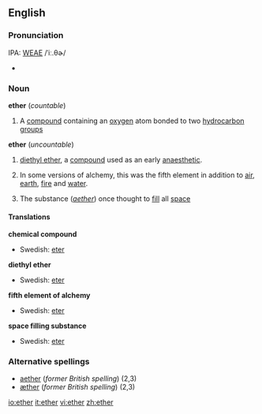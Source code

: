 {{see|Ether}}
==English==
===Pronunciation===
IPA: [[WEAE]] /ˈiː.θɚ/
*{{audio|en-us-ether.ogg|Audio (US)}}

===Noun===
{{wikipedia}}
'''ether''' (''countable'')
#{{chemistry}} A [[compound]] containing an [[oxygen]] atom bonded to two [[hydrocarbon]] [[group]]s
'''ether''' (''uncountable'')
#{{chemistry}} [[diethyl ether]], a [[compound]] used as an early [[anaesthetic]].
#{{alchemy}} In some versions of alchemy, this was the fifth element in addition to [[air]], [[earth]], [[fire]] and [[water]].
#The substance (''[[aether]]'') once thought to [[fill]] all [[space]]

====Translations====
'''chemical compound'''
{{top}}
{{mid}}
*Swedish: [[eter]] {{c}}
{{bottom}}

'''diethyl ether'''
{{top}}
{{mid}}
*Swedish: [[eter]] {{c}}
{{bottom}}

'''fifth element of alchemy'''
{{top}}
{{mid}}
*Swedish: [[eter]] {{c}}
{{bottom}}

'''space filling substance'''
{{top}}
{{mid}}
*Swedish: [[eter]] {{c}}
{{bottom}}

===Alternative spellings===
*[[aether]] (''former British spelling'') (2,3)
*[[æther]] (''former British spelling'') (2,3)

[[io:ether]]
[[it:ether]]
[[vi:ether]]
[[zh:ether]]